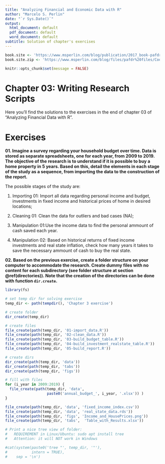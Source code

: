 ```yaml
---
title: "Analyzing Financial and Economic Data with R"
author: "Marcelo S. Perlin"
date: "`r Sys.Date()`"
output:
  html_document: default
  pdf_document: default
  word_document: default
subtitle: Solution of chapter's exercises
---
```


```r
book.site <- 'https://www.msperlin.com/blog/publication/2017_book-pafdr-en/'
book.site.zip <- 'https://www.msperlin.com/blog/files/pafdr%20files/Code_Data_pafdR.zip'

knitr::opts_chunk$set(message = FALSE)
```

# Chapter 03: Writing Research Scripts

Here you'll find the solutions to the exercises in the end of chapter 03 of "Analyzing Financial Data with R". 


# Exercises

**01. Imagine a survey regarding your household budget over time. Data is stored as separate spreadsheets, one for each year, from 2009 to 2019. The objective of the research is to understand if it is possible to buy a home property in 5 years. Based on this, detail the elements in each stage of the study as a sequence, from importing the data to the construction of the report.**

The possible stages of the study are:

1) Importing 01: Import all data regarding personal income and budget, investments in fixed income and historical prices of home in desired locations;

2) Cleaning 01: Clean the data for outliers and bad cases (NA);

3) Manipulation 01:Use the income data to find the personal ammount of cash saved each year.

4) Manipulation 02: Based on historical returns of fixed income investments and real state inflation, check how many years it takes to save the necessary ammount of cash to buy the real state. 

**02. Based on the previous exercise, create a folder structure on your computer to accommodate the research. Create dummy files with no content for each subdirectory (see folder structure at section \@ref(directories)). Note that the creation of the directories can be done with function `dir.create`.**

```r
library(fs)

# set temp dir for solving exercise
temp_dir <- path(tempdir(), 'Chapter 3 exercise')

# create folder
dir_create(temp_dir)

# create files
file_create(path(temp_dir, '01-import_data.R'))
file_create(path(temp_dir, '02-clean_data.R'))
file_create(path(temp_dir, '03-build_budget_table.R'))
file_create(path(temp_dir, '04-build_investment_realstate_table.R'))
file_create(path(temp_dir, '05-build_report.R'))

# create dirs
dir_create(path(temp_dir, 'data'))
dir_create(path(temp_dir, 'tabs'))
dir_create(path(temp_dir, 'figs'))

# fill with files
for (i_year in 2009:2019) {
  file_create(path(temp_dir, 'data', 
                   paste0('annual_budget_', i_year, '.xlsx')) )
}

file_create(path(temp_dir, 'data', 'fixed_income_index.csv'))
file_create(path(temp_dir, 'data', 'real_state_data.rds'))
file_create(path(temp_dir, 'figs', 'Income_and_HousePrices.png'))
file_create(path(temp_dir, 'tabs',  'Table_with_Results.xlsx'))

# Print a nice tree view of folder:
#   REQUIREMENT in Linux/Ubuntu: sudo apt install tree
#   Attention: it will NOT work in Windows

#cat(system(paste0('tree "', temp_dir, '"'), 
#           intern = TRUE), 
#    sep = '\n')
```


